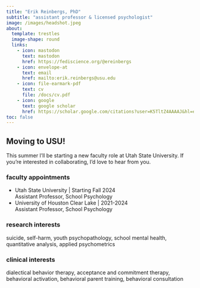```yaml
---
title: "Erik Reinbergs, PhD"
subtitle: "assistant professor & licensed psychologist"
image: /images/headshot.jpeg
about:
  template: trestles
  image-shape: round
  links:
    - icon: mastodon
      text: mastodon
      href: https://fediscience.org/@ereinbergs
    - icon: envelope-at
      text: email
      href: mailto:erik.reinbergs@usu.edu
    - icon: file-earmark-pdf
      text: cv
      file: /docs/cv.pdf
    - icon: google
      text: google scholar
      href: https://scholar.google.com/citations?user=K5TltZ4AAAAJ&hl=en
toc: false
---
```

::: {.callout-note icon=false}
## Moving to USU!
This summer I'll be starting a new faculty role at Utah State University. If you're interested in collaborating, I'd love to hear from you.
:::

### faculty appointments
- Utah State University | Starting Fall 2024  
Assistant Professor, School Psychology  
- University of Houston Clear Lake | 2021-2024  
Assistant Professor, School Psychology

### research interests
suicide, self-harm, youth psychopathology, school mental health, quantitative analysis, applied psychometrics

### clinical interests 
dialectical behavior therapy, acceptance and commitment therapy, behavioral activation, behavioral parent training, behavioral consultation